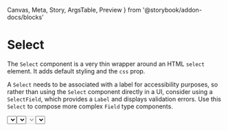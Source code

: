   Canvas,
  Meta,
  Story,
  ArgsTable,
  Preview
} from '@storybook/addon-docs/blocks'



<Meta title="Select" component={Select} />

# Select

The `Select` component is a very thin wrapper around an HTML `select` element. It adds default styling and the `css` prop.

A `Select` needs to be associated with a label for accessibility purposes, so rather than using the `Select` component directly in a UI, consider using a `SelectField`, which provides a `Label` and displays validation errors. Use this `Select` to compose more complex `Field` type components.

<Preview>
  <Story name="Basic">
    <Select
      aria-label="select fruits"
      options={[
        { value: 1, label: 'Apples' },
        { value: 2, label: 'Bananas' }
      ]}
    />
  </Story>
</Preview>

## Accessibility

For accessibility purposes the component needs to have the `id` prop set, to link it to the label it is associated with. If those are not available, please add an `aria-label` or a `title` to ensure that the component remains accessible

## Default Option

The component can display a default option without a value by passing the `defaultOption` property.

<Preview>
  <Story name="Default option">
    <Select
      aria-label="select number"
      defaultOption="please select"
      options={[
        { value: 1, label: 'one' },
        { value: 2, label: 'two' }
      ]}
    />
  </Story>
</Preview>

## Disabled select

The component has a `disabled` state, by setting the `disabled` property.

<Preview>
  <Story name="Disabled control">
    <Select
      aria-label="can't select fruits"
      disabled={true}
      options={[
        { value: 1, label: 'Apples' },
        { value: 2, label: 'Bananas' }
      ]}
    />
  </Story>
</Preview>

## Disabled Option

The component can show an option as `disabled`, by setting the `disabled` property on the option.

<Preview>
  <Story name="Disabled Option">
    <Select
      aria-label="select fruits"
      options={[
        { value: 1, label: 'Apples', disabled: true },
        { value: 2, label: 'Bananas' }
      ]}
    />
  </Story>
</Preview>

## Props

<ArgsTable of={Select} />
